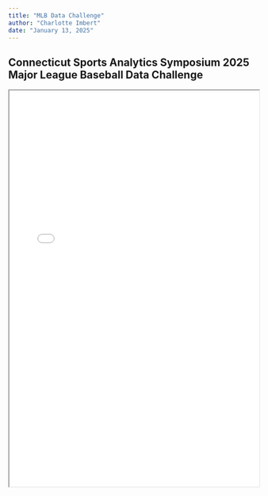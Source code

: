 ```yaml
---
title: "MLB Data Challenge"
author: "Charlotte Imbert"
date: "January 13, 2025"
---
```


## Connecticut Sports Analytics Symposium 2025 Major League Baseball Data Challenge

<iframe src="docs/csas.pdf" width="100%" height="800px">

</iframe>
